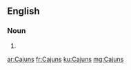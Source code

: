 ==English==

===Noun===
{{head|en|plural}}

# {{plural of|Cajun|lang=en|nocat=1}}

[[ar:Cajuns]]
[[fr:Cajuns]]
[[ku:Cajuns]]
[[mg:Cajuns]]